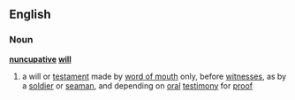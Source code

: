 ==English==
===Noun===
'''[[nuncupative]] [[will]]'''
# a will or [[testament]] made by [[word of mouth]] only, before [[witness]]es, as by a [[soldier]] or [[seaman]], and depending on [[oral]] [[testimony]] for [[proof]]